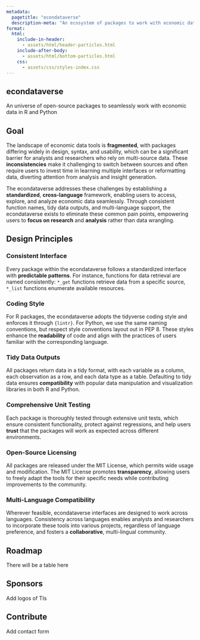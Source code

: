 ```yaml
---
metadata:
  pagetitle: "econdataverse"
  description-meta: "An ecosystem of packages to work with economic data in R and Python."
format: 
  html:
    include-in-header: 
      - assets/html/header-particles.html
    include-after-body: 
      - assets/html/bottom-particles.html
    css:
      - assets/css/styles-index.css
---
```


::: {#particles-js}
::: {#particles-text}
## econdataverse

An universe of open-source packages to seamlessly work with economic data in R and Python

:::
:::

::: {#index-text}
## Goal

 The landscape of economic data tools is **fragmented**, with packages differing widely in design, syntax, and usability, which can be a significant barrier for analysts and researchers who rely on multi-source data. These **inconsistencies** make it challenging to switch between sources and often require users to invest time in learning multiple interfaces or reformatting data, diverting attention from analysis and insight generation. 

 The econdataverse addresses these challenges by establishing a **standardized**, **cross-language** framework, enabling users to access, explore, and analyze economic data seamlessly. Through consistent function names, tidy data outputs, and multi-language support, the econdataverse exists to eliminate these common pain points, empowering users to **focus on research** and **analysis** rather than data wrangling.

## Design Principles

### Consistent Interface 

Every package within the econdataverse follows a standardized interface with **predictable patterns**. For instance, functions for data retrieval are named consistently: `*_get` functions retrieve data from a specific source, `*_list` functions enumerate available resources.

### Coding Style

For R packages, the econdataverse adopts the tidyverse coding style and enforces it through `{lintr}`. For Python, we use the same naming conventions, but respect style conventions layout out in PEP 8. These styles enhance the **readability** of code and align with the practices of users familiar with the corresponding language. 

### Tidy Data Outputs

All packages return data in a tidy format, with each variable as a column, each observation as a row, and each data type as a table. Defaulting to tidy data ensures **compatibility** with popular data manipulation and visualization libraries in both R and Python. 

### Comprehensive Unit Testing

Each package is thoroughly tested through extensive unit tests, which ensure consistent functionality, protect against regressions, and help users **trust** that the packages will work as expected across different environments.

### Open-Source Licensing

All packages are released under the MIT License, which permits wide usage and modification. The MIT License promotes **transparency**, allowing users to freely adapt the tools for their specific needs while contributing improvements to the community.

### Multi-Language Compatibility

Wherever feasible, econdataverse interfaces are designed to work across languages. Consistency across languages enables analysts and researchers to incorporate these tools into various projects, regardless of language preference, and fosters a **collaborative**, multi-lingual community.

## Roadmap

There will be a table here

## Sponsors

Add logos of TIs

## Contribute

Add contact form

:::



